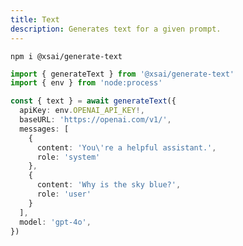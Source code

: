 ```yaml
---
title: Text
description: Generates text for a given prompt.
---
```



<PkgSizeBadge pkg="@xsai/generate-text" />

```package-install
npm i @xsai/generate-text
```

```ts twoslash
import { generateText } from '@xsai/generate-text'
import { env } from 'node:process'

const { text } = await generateText({
  apiKey: env.OPENAI_API_KEY!,
  baseURL: 'https://openai.com/v1/',
  messages: [
    {
      content: 'You\'re a helpful assistant.',
      role: 'system'
    },
    {
      content: 'Why is the sky blue?',
      role: 'user'
    }
  ],
  model: 'gpt-4o',
})
```
